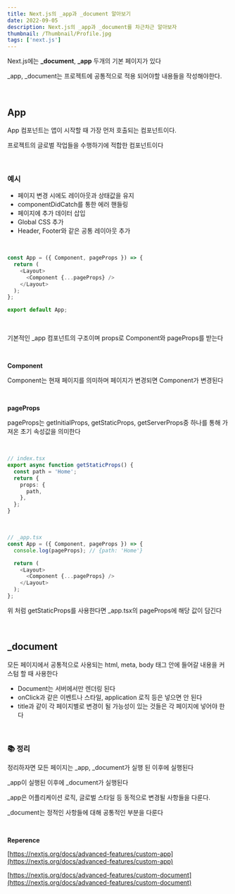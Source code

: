 ```yaml
---
title: Next.js의 _app과 _document 알아보기
date: 2022-09-05
description: Next.js의 _app과 _document를 차근차근 알아보자
thumbnail: /Thumbnail/Profile.jpg
tags: ['next.js']
---
```


Next.js에는 **\_document**, **\_app** 두개의 기본 페이지가 있다

\_app, \_document는 프로젝트에 공통적으로 적용 되어야할 내용들을 작성해야한다.

<br />

## **App**

App 컴포넌트는 앱이 시작할 때 가장 먼저 호출되는 컴포넌트이다.

프로젝트의 글로벌 작업들을 수행하기에 적합한 컴포넌트이다

<br />

### 예시

- 페이지 변경 시에도 레이아웃과 상태값을 유지
- componentDidCatch를 통한 에러 핸들링
- 페이지에 추가 데이터 삽입
- Global CSS 추가
- Header, Footer와 같은 공통 레이아웃 추가

<br />

```typescript
const App = ({ Component, pageProps }) => {
  return (
    <Layout>
      <Component {...pageProps} />
    </Layout>
  );
};

export default App;
```

<br />

기본적인 \_app 컴포넌트의 구조이며 props로 Component와 pageProps를 받는다

<br />

**Component**

Component는 현재 페이지를 의미하며 페이지가 변경되면 Component가 변경된다

<br />

**pageProps**

pageProps는 getInitialProps, getStaticProps, getServerProps중 하나를 통해 가져온 초기 속성값을 의미한다

<br />

```typescript
// index.tsx
export async function getStaticProps() {
  const path = 'Home';
  return {
    props: {
      path,
    },
  };
}
```

<br />

```typescript
// _app.tsx
const App = ({ Component, pageProps }) => {
  console.log(pageProps); // {path: 'Home'}

  return (
    <Layout>
      <Component {...pageProps} />
    </Layout>
  );
};
```

위 처럼 getStaticProps를 사용한다면 \_app.tsx의 pageProps에 해당 값이 담긴다

<br />

## **\_document**

모든 페이지에서 공통적으로 사용되는 html, meta, body 태그 안에 들어갈 내용을 커스텀 할 때 사용한다

- Document는 서버에서만 렌더링 된다
- onClick과 같은 이벤트나 스타일, application 로직 등은 넣으면 안 된다
- title과 같이 각 페이지별로 변경이 될 가능성이 있는 것들은 각 페이지에 넣어야 한다

<br />

### 📚 **정리** 

정리하자면 모든 페이지는 \_app, \_document가 실행 된 이후에 실행된다

\_app이 실행된 이후에 \_document가 실행된다

\_app은 어플리케이션 로직, 글로벌 스타일 등 동적으로 변경될 사항들을 다룬다.

\_document는 정적인 사항들에 대해 공통적인 부분을 다룬다

<br />

**Reperence**

[https://nextjs.org/docs/advanced-features/custom-app](https://nextjs.org/docs/advanced-features/custom-app)

[https://nextjs.org/docs/advanced-features/custom-document](https://nextjs.org/docs/advanced-features/custom-document)

